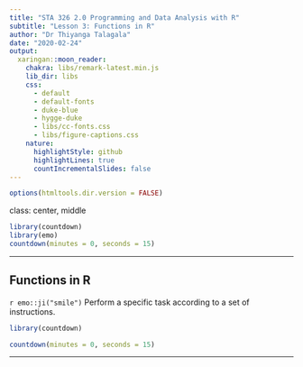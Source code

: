 ```yaml
---
title: "STA 326 2.0 Programming and Data Analysis with R"
subtitle: "Lesson 3: Functions in R"
author: "Dr Thiyanga Talagala"
date: "2020-02-24"
output:
  xaringan::moon_reader:
    chakra: libs/remark-latest.min.js
    lib_dir: libs
    css: 
      - default
      - default-fonts
      - duke-blue
      - hygge-duke
      - libs/cc-fonts.css
      - libs/figure-captions.css
    nature:
      highlightStyle: github
      highlightLines: true
      countIncrementalSlides: false
---
```

```r
options(htmltools.dir.version = FALSE)
```
class: center, middle

```r
library(countdown)
library(emo)
countdown(minutes = 0, seconds = 15)

```

---

## Functions in R

 `r emo::ji("smile")` Perform a specific task according to a set of instructions.

```r
library(countdown)

countdown(minutes = 0, seconds = 15)

```

---
